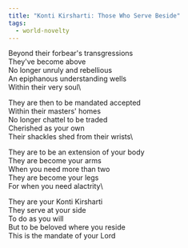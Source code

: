 ```yaml
---
title: "Konti Kirsharti: Those Who Serve Beside"
tags:
  - world-novelty
---
```


Beyond their forbear's transgressions\
They've become above\
No longer unruly and rebellious\
An epiphanous understanding wells\
Within their very soul\\

They are then to be mandated accepted\
Within their masters' homes\
No longer chattel to be traded\
Cherished as your own\
Their shackles shed from their wrists\\

They are to be an extension of your body\
They are become your arms\
When you need more than two\
They are become your legs\
For when you need alactrity\\

They are your Konti Kirsharti\
They serve at your side\
To do as you will\
But to be beloved where you reside\
This is the mandate of your Lord
